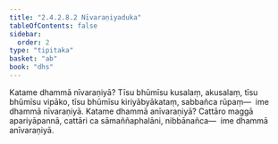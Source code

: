 ```yaml
---
title: "2.4.2.8.2 Nīvaraṇiyaduka"
tableOfContents: false
sidebar:
  order: 2
type: "tipitaka"
basket: "ab"
book: "dhs"
---
```



<DynamicBreadcrumb />

<Division number="1505" book="dhs" bookNo="29" page="284">

<Paragraph number="2216" book="dhs">
Katame dhammā nīvaraṇiyā? Tīsu bhūmīsu kusalaṃ, akusalaṃ, tīsu bhūmīsu vipāko, tīsu bhūmīsu kiriyābyākataṃ, sabbañca rūpaṃ—  ime dhammā nīvaraṇiyā.
</Paragraph>

</Division>
<Division number="1506" book="dhs" bookNo="29" page="284">

<Paragraph number="2217" book="dhs">
Katame dhammā anīvaraṇiyā? Cattāro maggā apariyāpannā, cattāri ca sāmaññaphalāni, nibbānañca—  ime dhammā anīvaraṇiyā.
</Paragraph>
</Division>